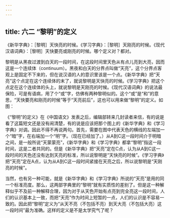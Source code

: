 ```yaml
---
---
---
```

title: 六二 “黎明”的定义
---






《新华字典》：［黎明］天快亮的时候。《学习字典》：［黎明］天刚亮的时候。《现代汉语词典》：［黎明］天快要亮或刚亮的时候。哪个定义对？都对。

黎明是从黑夜过渡到白天的一段时间，在这段时间里天色从有点儿亮到大亮，因而这是一个连续体（continuum）。黑夜和白天的分界点叫做“天亮”，这个分界点客观上是固定不下来的，但在说汉语的人的意识里该是一个点。《新华字典》把“天亮”这个点定在这个连续体的末了，就说黎明是天快亮的时候。《学习字典》把这个点定在这个连续体的头上，就说黎明是天刚亮的时候。《现代汉语词典》的说法最保险，可是有语病，用了个“或”字，仿佛有两种黎明似的。这个“或”是“和”的意思，“天快要亮和刚亮的时候”等于“天亮前后”，这也可以用来做“黎明”的定义。如图：



《“黎明”的定义》在《中国语文》发表之后，编辑部转来几封读者来信，有的说是看了这篇短文还是没有闹清楚，有的说是应该把那个图上的《新华字典》和《学习字典》对调。因此不得不再说两句。首先，需要在图中代表天色的横线的左端加一个“暗”字，在右端加一个“明”字。（现在已经加了。）从A到C这一段时间介于明暗之间，是一般所说“天蒙蒙亮”，《新华字典》和《学习字典》都拿“黎明”指这一段时间，这是二者共同的。但是《新华字典》把“天亮”定在C点，认为从A到C这一段时间的天色还没有达到天亮的标准，所以说黎明是“天快亮的时候”。《学习字典》把“天亮”定在A点，认为从A到C这一段时间紧接在天亮之后，所以说黎明是“天刚亮的时候”。

当然，也有另一种可能，就是《新华字典》和《学习字典》所说的“天亮”是用的同一个标准亮度。那么，这两部字典里的“黎明”就有实质性的差别了。但是这一种解释似乎不及前一种解释合理，因为对于从天色开始有点亮到完全亮这一段时间，人们的认识基本上一致，而把“天亮”作为时间上短暂的一点，人们的认识是不容易一致的。因此把“黎明”定义为“从天不亮（不包括不亮）到天大亮（不包括大亮）这一段时间”最为准确。这样的定义是不是太学究气了呢？